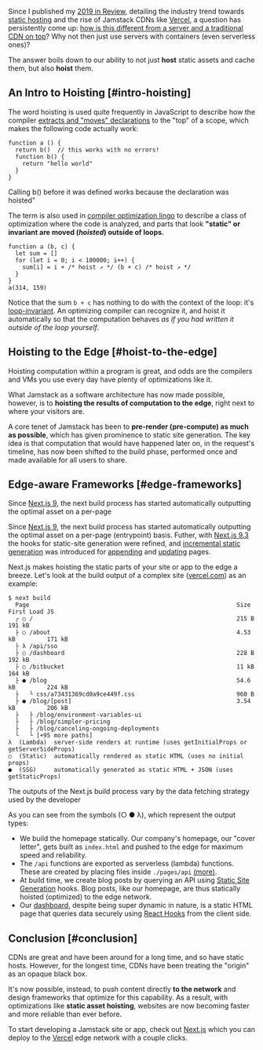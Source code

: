 
Since I published my [2019 in Review](/2020/2019-in-review), detailing the industry trend towards [static hosting](/2020/2019-in-review#static-is-the-new-dynamic) and the rise of Jamstack CDNs like [Vercel](/2020/vercel), a question has persistently come up: [how is this different from a server and a traditional CDN on top](https://twitter.com/mjackson/status/1234544556948877312)? Why not then just use servers with containers (even serverless ones)?

The answer boils down to our ability to not just **host** static assets and cache them, but also **hoist** them.

## An Intro to Hoisting [#intro-hoisting]

The word hoisting is used quite frequently in JavaScript to describe how the compiler [extracts and "moves" declarations](https://developer.mozilla.org/en-US/docs/Glossary/Hoisting) to the "top" of a scope, which makes the following code actually work:

```
function a () {
  return b()  // this works with no errors!
  function b() {
    return "hello world"
  }
}
```

<Caption>Calling b() before it was defined works because the declaration was hoisted"</Caption>

The term is also used in [compiler optimization lingo](https://compileroptimizations.com/category/hoisting.htm) to describe a class of optimization where the code is analyzed, and parts that look **"static" or invariant are moved (_hoisted_) outside of loops.**

```
function a (b, c) {
  let sum = []
  for (let i = 0; i < 100000; i++) {
    sum[i] = i + /* hoist ↗ */ (b + c) /* hoist ↗ */
  }
}
a(314, 159)
```

Notice that the sum `b + c` has nothing to do with the context of the loop: it's [loop-invariant](https://en.wikipedia.org/wiki/Loop-invariant_code_motion). An optimizing compiler can recognize it, and hoist it automatically so that the computation behaves _as if you had written it outside of the loop yourself_.

## Hoisting to the Edge [#hoist-to-the-edge]

Hoisting computation within a program is great, and odds are the compilers and VMs you use every day have plenty of optimizations like it.

What Jamstack as a software architecture has now made possible, however, is to **hoisting the results of computation to the edge**, right next to where your visitors are.

A core tenet of Jamstack has been to **pre-render (pre-compute) as much as possible**, which has given prominence to static site generation. The key idea is that computation that would have happened later on, in the request's timeline, has now been shifted to the build phase, performed once and made available for all users to share.

<Diagram />

## Edge-aware Frameworks [#edge-frameworks]

Since [Next.js 9](https://nextjs.org/blog/next-9#automatic-static-optimization), the next build process has started automatically outputting the optimal asset on a per-page

Since [Next.js 9](https://nextjs.org/blog/next-9#automatic-static-optimization), the next build process has started automatically outputting the optimal asset on a per-page (entrypoint) basis. Futher, with [Next.js 9.3](https://nextjs.org/blog/next-9-3#next-gen-static-site-generation-ssg-support) the hooks for static-site generation were refined, and [incremental static generation](https://static-tweet.now.sh/) was introduced for [appending](https://static-tweet.now.sh/#incremental-static-generation) and [updating](https://nextjs.org/blog/next-9-5#stable-incremental-static-regeneration) pages.

Next.js makes hoisting the static parts of your site or app to the edge a breeze. Let's look at the build output of a complex site ([vercel.com](https://vercel.com)) as an example:

```
$ next build
  Page                                                           Size     First Load JS
  ┌ ○ /                                                          215 B           191 kB
  ├ ○ /about                                                     4.53 kB         171 kB
  ├ λ /api/sso
  ├ ○ /dashboard                                                 228 B           192 kB
  ├ ○ /bitbucket                                                 11 kB           164 kB
  ├ ● /blog                                                      54.6 kB         224 kB
  ├   └ css/a73431369cd0a9ce449f.css                             960 B
  ├ ● /blog/[post]                                               3.54 kB         206 kB
  ├   ├ /blog/environment-variables-ui
  ├   ├ /blog/simpler-pricing
  ├   ├ /blog/canceling-ongoing-deployments
  └   └ [+95 more paths]
λ  (Lambda)  server-side renders at runtime (uses getInitialProps or getServerSideProps)
○  (Static)  automatically rendered as static HTML (uses no initial props)
●  (SSG)     automatically generated as static HTML + JSON (uses getStaticProps)
```

<Caption>The outputs of the Next.js build process vary by the data fetching strategy used by the developer</Caption>

As you can see from the symbols (○ ● λ), which represent the output types:

- We build the homepage statically. Our company's homepage, our "cover letter", gets built as `index.html` and pushed to the edge for maximum speed and reliability.
- The `/api` functions are exported as serverless (lambda) functions. These are created by placing files inside `./pages/api` [(more)](https://nextjs.org/docs/api-routes/introduction).
- At build time, we create blog posts by querying an API using [Static Site Generation](https://nextjs.org/blog/next-9-3#next-gen-static-site-generation-ssg-support) hooks. Blog posts, like our homepage, are thus statically hoisted (optimized) to the edge network.
- Our [dashboard](https://vercel.com/dashboard), despite being super dynamic in nature, is a static HTML page that queries data securely using [React Hooks](https://swr.now.sh) from the client side.

## Conclusion [#conclusion]

CDNs are great and have been around for a long time, and so have static hosts. However, for the longest time, CDNs have been treating the "origin" as an opaque black box.

It's now possible, instead, to push content directly **to the network** and design frameworks that optimize for this capability. As a result, with optimizations like **static asset hoisting**, websites are now becoming faster and more reliable than ever before.

To start developing a Jamstack site or app, check out [Next.js](https://nextjs.org) which you can deploy to the [Vercel](https://vercel.com) edge network with a couple clicks.
